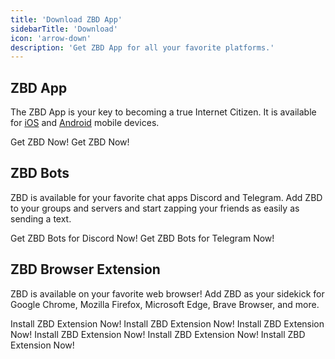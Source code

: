 ```yaml
---
title: 'Download ZBD App'
sidebarTitle: 'Download'
icon: 'arrow-down'
description: 'Get ZBD App for all your favorite platforms.'
---
```


## ZBD App

The ZBD App is your key to becoming a true Internet Citizen. It is available for [iOS](https://apps.apple.com/us/app/zbd-earn-bitcoin-rewards/id1484394401?mt=8) and [Android](https://play.google.com/store/apps/details?id=io.zebedee.wallet&hl=en_US&pli=1) mobile devices.

<CardGroup cols={2}>
  <Card title="Download for iOS" icon="apple" color="#000000" href="https://apps.apple.com/us/app/zbd-earn-bitcoin-rewards/id1484394401?mt=8">
    Get ZBD Now!
  </Card>
  <Card title="Download for Android" icon="android" color="#000000" href="https://play.google.com/store/apps/details?id=io.zebedee.wallet&hl=en_US&pli=1">
    Get ZBD Now!
  </Card>
</CardGroup>

## ZBD Bots

ZBD is available for your favorite chat apps Discord and Telegram. Add ZBD to your groups and servers and start zapping your friends as easily as sending a text.

<CardGroup cols={2}>
  <Card title="Install on Discord" icon="discord" color="#000000" href="https://zbd.one/dsc-bot">
    Get ZBD Bots for Discord Now!
  </Card>
  <Card title="Install on Telegram" icon="telegram" color="#000000" href="https://zbd.one/tg-bot">
    Get ZBD Bots for Telegram Now!
  </Card>
</CardGroup>

## ZBD Browser Extension

ZBD is available on your favorite web browser! Add ZBD as your sidekick for Google Chrome, Mozilla Firefox, Microsoft Edge, Brave Browser, and more.

<CardGroup cols={2}>
  <Card title="Get it for Google Chrome" icon="chrome" color="#000000" href="https://zbd.one/chrome">
    Install ZBD Extension Now!
  </Card>
  <Card title="Get it for Mozilla Firefox" icon="firefox" color="#000000" href="https://zbd.one/firefox">
    Install ZBD Extension Now!
  </Card>
  <Card title="Get it for Microsoft Edge" icon="edge" color="#000000" href="https://zbd.one/chrome">
    Install ZBD Extension Now!
  </Card>
  <Card title="Get it for Brave Browser" icon="earth-africa" color="#000000" href="https://zbd.one/chrome">
    Install ZBD Extension Now!
  </Card>
  <Card title="Get it for Arc Browser" icon="earth-americas" color="#000000" href="https://zbd.one/chrome">
    Install ZBD Extension Now!
  </Card>
  <Card title="Get it for Opera Browser" icon="opera" color="#000000" href="https://zbd.one/chrome">
    Install ZBD Extension Now!
  </Card>
</CardGroup>